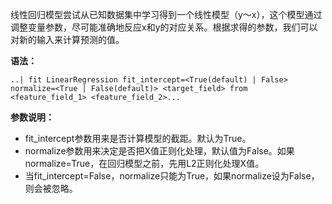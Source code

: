 线性回归模型尝试从已知数据集中学习得到一个线性模型（y～x），这个模型通过调整变量参数，尽可能准确地反应x和y的对应关系。根据求得的参数，我们可以对新的输入来计算预测的值。


**语法：**

```
..| fit LinearRegression fit_intercept=<True(default) | False> normalize=<True | False(default)> <target_field> from <feature_field_1> <feature_field_2>... 

```

**参数说明：**
- fit_intercept参数用来是否计算模型的截距。默认为True。
- normalize参数用来决定是否把X值正则化处理，默认值为False。如果normalize=True，在回归模型之前，先用L2正则化处理X值。
- 当fit_intercept=False，normalize只能为True，如果normalize设为False，则会被忽略。
